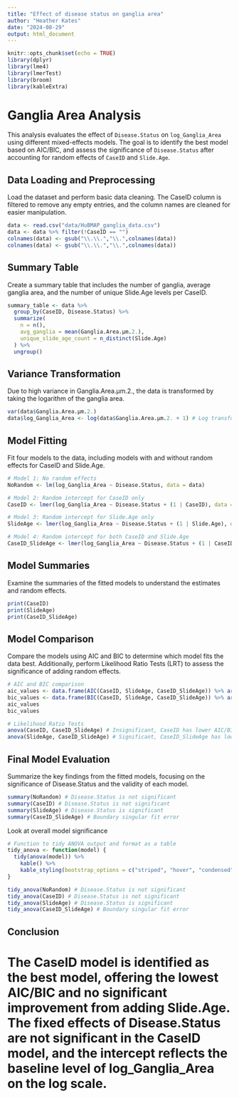 ```yaml
---
title: "Effect of disease status on ganglia area"
author: "Heather Kates"
date: "2024-08-29"
output: html_document
---
```


```r
knitr::opts_chunk$set(echo = TRUE)
library(dplyr)
library(lme4)
library(lmerTest)
library(broom)
library(kableExtra)
```

# Ganglia Area Analysis

This analysis evaluates the effect of `Disease.Status` on `log_Ganglia_Area` using different mixed-effects models. The goal is to identify the best model based on AIC/BIC, and assess the significance of `Disease.Status` after accounting for random effects of `CaseID` and `Slide.Age`.

## Data Loading and Preprocessing

Load the dataset and perform basic data cleaning. The CaseID column is filtered to remove any empty entries, and the column names are cleaned for easier manipulation.

```r
data <- read.csv("data/HuBMAP_ganglia_data.csv")
data <- data %>% filter(!CaseID == "")
colnames(data) <- gsub("\\.\\.","\\.",colnames(data))
colnames(data) <- gsub("\\.\\.","\\.",colnames(data))
```

## Summary Table

Create a summary table that includes the number of ganglia, average ganglia area, and the number of unique Slide.Age levels per CaseID.

```r
summary_table <- data %>%
  group_by(CaseID, Disease.Status) %>%
  summarize(
    n = n(),
    avg_ganglia = mean(Ganglia.Area.µm.2.),
    unique_slide_age_count = n_distinct(Slide.Age)
  ) %>%
  ungroup()
```

## Variance Transformation

Due to high variance in Ganglia.Area.µm.2., the data is transformed by taking the logarithm of the ganglia area.

```r
var(data$Ganglia.Area.µm.2.)
data$log_Ganglia_Area <- log(data$Ganglia.Area.µm.2. + 1) # Log transform to reduce variance
```

## Model Fitting

Fit four models to the data, including models with and without random effects for CaseID and Slide.Age.

```r
# Model 1: No random effects
NoRandom <- lm(log_Ganglia_Area ~ Disease.Status, data = data)

# Model 2: Random intercept for CaseID only
CaseID <- lmer(log_Ganglia_Area ~ Disease.Status + (1 | CaseID), data = data)

# Model 3: Random intercept for Slide.Age only
SlideAge <- lmer(log_Ganglia_Area ~ Disease.Status + (1 | Slide.Age), data = data)

# Model 4: Random intercept for both CaseID and Slide.Age
CaseID_SlideAge <- lmer(log_Ganglia_Area ~ Disease.Status + (1 | CaseID) + (1 | Slide.Age), data = data)
```

## Model Summaries

Examine the summaries of the fitted models to understand the estimates and random effects.

```r
print(CaseID)
print(SlideAge)
print(CaseID_SlideAge)
```

## Model Comparison

Compare the models using AIC and BIC to determine which model fits the data best. Additionally, perform Likelihood Ratio Tests (LRT) to assess the significance of adding random effects.

```r
# AIC and BIC comparison
aic_values <- data.frame(AIC(CaseID, SlideAge, CaseID_SlideAge)) %>% arrange(AIC)
bic_values <- data.frame(BIC(CaseID, SlideAge, CaseID_SlideAge)) %>% arrange(BIC)
aic_values
bic_values

# Likelihood Ratio Tests
anova(CaseID, CaseID_SlideAge) # Insignificant, CaseID has lower AIC/BIC
anova(SlideAge, CaseID_SlideAge) # Significant, CaseID_SlideAge has lower logLik; CaseID_SlideAge has lower AIC, SlideAge has lower BIC
```

## Final Model Evaluation

Summarize the key findings from the fitted models, focusing on the significance of Disease.Status and the validity of each model.

```r
summary(NoRandom) # Disease.Status is not significant
summary(CaseID) # Disease.Status is not significant
summary(SlideAge) # Disease.Status is significant
summary(CaseID_SlideAge) # Boundary singular fit error
```

Look at overall model significance

```r
# Function to tidy ANOVA output and format as a table
tidy_anova <- function(model) {
  tidy(anova(model)) %>%
    kable() %>%
    kable_styling(bootstrap_options = c("striped", "hover", "condensed", "responsive"))
}
```

```r
tidy_anova(NoRandom) # Disease.Status is not significant
tidy_anova(CaseID) # Disease.Status is not significant
tidy_anova(SlideAge) # Disease.Status is significant
tidy_anova(CaseID_SlideAge) # Boundary singular fit error
```

## Conclusion

# The CaseID model is identified as the best model, offering the lowest AIC/BIC and no significant improvement from adding Slide.Age. The fixed effects of Disease.Status are not significant in the CaseID model, and the intercept reflects the baseline level of log_Ganglia_Area on the log scale.